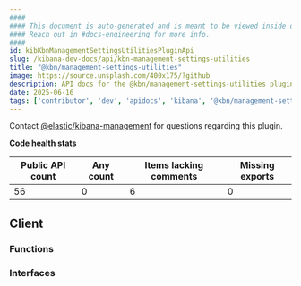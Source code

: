 ```yaml
---
####
#### This document is auto-generated and is meant to be viewed inside our experimental, new docs system.
#### Reach out in #docs-engineering for more info.
####
id: kibKbnManagementSettingsUtilitiesPluginApi
slug: /kibana-dev-docs/api/kbn-management-settings-utilities
title: "@kbn/management-settings-utilities"
image: https://source.unsplash.com/400x175/?github
description: API docs for the @kbn/management-settings-utilities plugin
date: 2025-06-16
tags: ['contributor', 'dev', 'apidocs', 'kibana', '@kbn/management-settings-utilities']
---
```




Contact [@elastic/kibana-management](https://github.com/orgs/elastic/teams/kibana-management) for questions regarding this plugin.

**Code health stats**

| Public API count  | Any count | Items lacking comments | Missing exports |
|-------------------|-----------|------------------------|-----------------|
| 56 | 0 | 6 | 0 |

## Client

### Functions
<DocDefinitionList data={kbnManagementSettingsUtilitiesObj.client.functions}/>

### Interfaces
<DocDefinitionList data={kbnManagementSettingsUtilitiesObj.client.interfaces}/>

